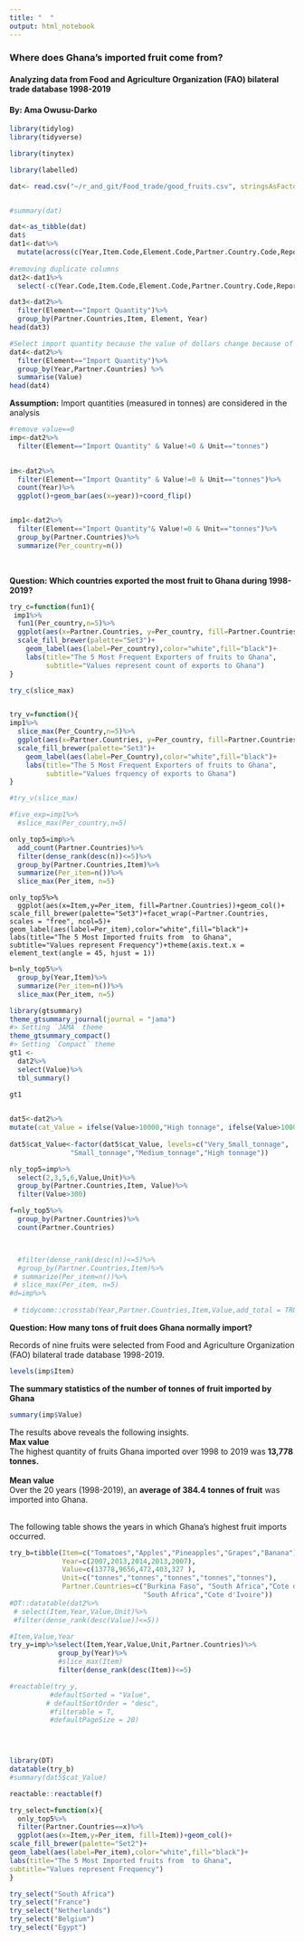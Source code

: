 ```yaml
---
title: "  "
output: html_notebook
---
```


### Where does Ghana's imported fruit come from?

#### Analyzing data from Food and Agriculture Organization (FAO) bilateral trade database 1998-2019

#### By: Ama Owusu-Darko

```r
library(tidylog)
library(tidyverse)

library(tinytex)

library(labelled)
```

```r
dat<- read.csv("~/r_and_git/Food_trade/good_fruits.csv", stringsAsFactors=TRUE)



```

```r
#summary(dat)
```

```r
dat<-as_tibble(dat)
dat$
dat1<-dat%>%
  mutate(across(c(Year,Item.Code,Element.Code,Partner.Country.Code,Reporter.Country.Code,ï..Domain.Code),as_factor))
         
#removing duplicate columns
dat2<-dat1%>%
  select(-c(Year.Code,Item.Code,Element.Code,Partner.Country.Code,Reporter.Country.Code,ï..Domain.Code))
```

```r
dat3<-dat2%>%
  filter(Element=="Import Quantity")%>%
  group_by(Partner.Countries,Item, Element, Year)
head(dat3)

#Select import quantity because the value of dollars change because of inflation over the years
dat4<-dat2%>%
  filter(Element=="Import Quantity")%>%
  group_by(Year,Partner.Countries) %>% 
  summarise(Value)
head(dat4)

```

**Assumption:**
Import quantities (measured in tonnes) are considered in the analysis



```r
#remove value==0
imp<-dat2%>%
  filter(Element=="Import Quantity" & Value!=0 & Unit=="tonnes")
  

im<-dat2%>%
  filter(Element=="Import Quantity" & Value!=0 & Unit=="tonnes")%>%
  count(Year)%>%
  ggplot()+geom_bar(aes(x=year))+coord_flip()


imp1<-dat2%>%
  filter(Element=="Import Quantity"& Value!=0 & Unit=="tonnes")%>%
  group_by(Partner.Countries)%>%
  summarize(Per_country=n())



```

<br> **Question: Which countries exported the most fruit to Ghana during 1998-2019?**

```r
try_c=function(fun1){
 imp1%>%
  fun1(Per_country,n=5)%>%
  ggplot(aes(x=Partner.Countries, y=Per_country, fill=Partner.Countries))+geom_col()+
  scale_fill_brewer(palette="Set3")+
    geom_label(aes(label=Per_country),color="white",fill="black")+
    labs(title="The 5 Most Frequent Exporters of fruits to Ghana",
         subtitle="Values represent count of exports to Ghana")
}

try_c(slice_max)


try_v=function(){
imp1%>%
  slice_max(Per_Country,n=5)%>%
  ggplot(aes(x=Partner.Countries, y=Per_country, fill=Partner.Countries))+geom_col()+
  scale_fill_brewer(palette="Set3")+
    geom_label(aes(label=Per_Country),color="white",fill="black")+
    labs(title="The 5 Most Frequent Exporters of fruits to Ghana",
         subtitle="Values frquency of exports to Ghana")
}

#try_v(slice_max)

#five_exp=imp1%>%
  #slice_max(Per_country,n=5)

only_top5=imp%>%
  add_count(Partner.Countries)%>%
  filter(dense_rank(desc(n))<=5)%>%
  group_by(Partner.Countries,Item)%>%
  summarize(Per_item=n())%>%
  slice_max(Per_item, n=5)
```

```rk
only_top5%>%
  ggplot(aes(x=Item,y=Per_item, fill=Partner.Countries))+geom_col()+
scale_fill_brewer(palette="Set3")+facet_wrap(~Partner.Countries, scales = "free", ncol=5)+
geom_label(aes(label=Per_item),color="white",fill="black")+
labs(title="The 5 Most Imported fruits from  to Ghana",
subtitle="Values represent Frequency")+theme(axis.text.x = element_text(angle = 45, hjust = 1))
```



```r
b=nly_top5%>%
  group_by(Year,Item)%>%
  summarize(Per_item=n())%>%
  slice_max(Per_item, n=5)
```

```r
library(gtsummary)
theme_gtsummary_journal(journal = "jama")
#> Setting `JAMA` theme
theme_gtsummary_compact()
#> Setting `Compact` theme
gt1 <- 
  dat2%>%
  select(Value)%>%
  tbl_summary()
    
gt1


dat5<-dat2%>%
mutate(cat_Value = ifelse(Value>10000,"High tonnage", ifelse(Value>1000,"Medium_tonnage",ifelse(Value>100,"Small_tonnage",                                "Very_Small_tonnage"))))
  
dat5$cat_Value<-factor(dat5$cat_Value, levels=c("Very_Small_tonnage",
               "Small_tonnage","Medium_tonnage","High tonnage"))

nly_top5=imp%>%
  select(2,3,5,6,Value,Unit)%>%
  group_by(Partner.Countries,Item, Value)%>%
  filter(Value>300)

f=nly_top5%>% 
  group_by(Partner.Countries)%>%
  count(Partner.Countries)



  #filter(dense_rank(desc(n))<=5)%>%
  #group_by(Partner.Countries,Item)%>%
 # summarize(Per_item=n())%>%
 # slice_max(Per_item, n=5)
#d=imp%>%
  
 # tidycomm::crosstab(Year,Partner.Countries,Item,Value,add_total = TRUE)
```

**Question: How many tons of fruit does Ghana normally import?**


Records of nine fruits were selected from Food and Agriculture Organization (FAO) bilateral trade database 1998-2019.

```r
levels(imp$Item)

```

**The summary statistics of the number of tonnes of fruit imported by Ghana** 
```r
summary(imp$Value)
```
The results above reveals the following insights.<br>
**Max value**<br>
The highest quantity of fruits Ghana imported over 1998 to 2019 was **13,778 tonnes.**  
<br>
**Mean value**<br>
Over the 20 years (1998-2019), an **average of 384.4 tonnes of fruit** was imported into Ghana.

<br>
The following table shows the years in which Ghana's highest fruit imports occurred.




```r
try_b=tibble(Item=c("Tomatoes","Apples","Pineapples","Grapes","Banana"),
             Year=c(2007,2013,2014,2013,2007),
             Value=c(13778,9656,472,403,327 ),
             Unit=c("tonnes","tonnes","tonnes","tonnes","tonnes"),
             Partner.Countries=c("Burkina Faso", "South Africa","Cote d'Ivoire",
                                 "South Africa","Cote d'Ivoire"))
#DT::datatable(dat2%>%
 # select(Item,Year,Value,Unit)%>%
 #filter(dense_rank(desc(Value))<=5))

#Item,Value,Year
try_y=imp%>%select(Item,Year,Value,Unit,Partner.Countries)%>%
            group_by(Year)%>%
            #slice_max(Item)
            filter(dense_rank(desc(Item))<=5)

#reactable(try_y,
          #defaultSorted = "Value",
         # defaultSortOrder = "desc",
          #filterable = T,
          #defaultPageSize = 20)


          

```

```r
library(DT)
datatable(try_b)
#summary(dat5$cat_Value)
```

```r
reactable::reactable(f)
```

```r
try_select=function(x){
  only_top5%>%
  filter(Partner.Countries==x)%>%
  ggplot(aes(x=Item,y=Per_item, fill=Item))+geom_col()+
scale_fill_brewer(palette="Set2")+
geom_label(aes(label=Per_item),color="white",fill="black")+
labs(title="The 5 Most Imported fruits from  to Ghana",
subtitle="Values represent Frequency")
}

try_select("South Africa") 
try_select("France")
try_select("Netherlands")
try_select("Belgium")
try_select("Egypt")

```
